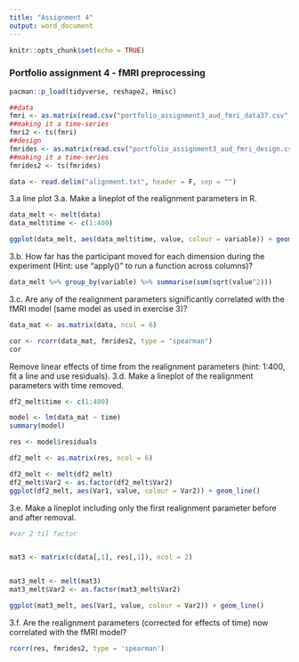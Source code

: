 ```yaml
---
title: "Assignment 4"
output: word_document
---
```


```r
knitr::opts_chunk$set(echo = TRUE)
```

### Portfolio assignment 4 - fMRI preprocessing

```r

pacman::p_load(tidyverse, reshape2, Hmisc)

```

```r
##data
fmri <- as.matrix(read.csv("portfolio_assignment3_aud_fmri_data37.csv", header = FALSE))
##making it a time-series
fmri2 <- ts(fmri)
##design
fmrides <- as.matrix(read.csv("portfolio_assignment3_aud_fmri_design.csv", header=FALSE))
##making it a time-series
fmrides2 <- ts(fmrides)
```


```r

data <- read.delim("alignment.txt", header = F, sep = "")
```

3.a line plot
3.a. Make a lineplot of the realignment parameters in R.

```r

data_melt <- melt(data)
data_melt$time <- c(1:400)

ggplot(data_melt, aes(data_melt$time, value, colour = variable)) + geom_line()
```

3.b. How far has the participant moved for each dimension during the experiment (Hint: use “apply()” to run a function across columns)?

```r

data_melt %>% group_by(variable) %>% summarise(sum(sqrt(value^2)))

```


3.c. Are any of the realignment parameters significantly correlated with the fMRI model (same model as used in exercise 3)?

```r

data_mat <- as.matrix(data, ncol = 6)

cor <- rcorr(data_mat, fmrides2, type = "spearman")
cor

```

Remove linear effects of time from the realignment parameters (hint: 1:400, fit a line and use residuals). 
3.d. Make a lineplot of the realignment parameters with time removed.

```r

df2_melt$time <- c(1:400)

model <- lm(data_mat ~ time)
summary(model)

res <- model$residuals

df2_melt <- as.matrix(res, ncol = 6)

df2_melt <- melt(df2_melt)
df2_melt$Var2 <- as.factor(df2_melt$Var2)
ggplot(df2_melt, aes(Var1, value, colour = Var2)) + geom_line()

```


3.e. Make a lineplot including only the first realignment parameter before and after removal.

```r
#var 2 til factor 


mat3 <- matrix(c(data[,1], res[,1]), ncol = 2)


mat3_melt <- melt(mat3)
mat3_melt$Var2 <- as.factor(mat3_melt$Var2)

ggplot(mat3_melt, aes(Var1, value, colour = Var2)) + geom_line()

```

3.f. Are the realignment parameters (corrected for effects of time) now correlated with the fMRI model?

```r

rcorr(res, fmrides2, type = 'spearman')

```

